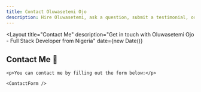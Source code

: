 ```yaml
---
title: Contact Oluwasetemi Ojo
description: Hire Oluwasetemi, ask a question, submit a testimonial, or provide feedback
---
```



<Layout
  title="Contact Me"
  description="Get in touch with Oluwasetemi Ojo - Full Stack Developer from Nigeria"
  date={new Date()}
>
  <div class="contact-content">
    <h2>
      Contact Me
      <span role="img" aria-label="envelope">📧</span>
    </h2>

    <p>You can contact me by filling out the form below:</p>

    <ContactForm />
  </div>
</Layout>

